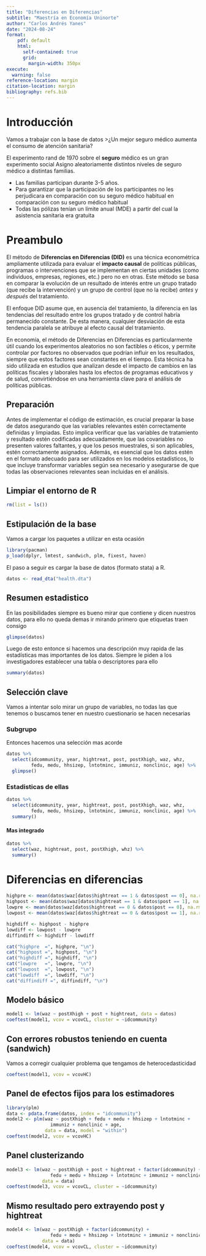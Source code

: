 ```yaml
---
title: "Diferencias en Diferencias"
subtitle: "Maestría en Economía Uninorte"
author: "Carlos Andrés Yanes"
date: "2024-08-24"
format:
    pdf: default
    html: 
      self-contained: true
      grid: 
        margin-width: 350px
execute: 
  warning: false
reference-location: margin
citation-location: margin
bibliography: refs.bib
---
```


# Introducción

Vamos a trabajar con la base de datos 
>¿Un mejor seguro médico aumenta el consumo de atención sanitaria?

El experimento rand de 1970 sobre el **seguro** médico es un gran experimento social
Asigno aleatoriamente distintos niveles de seguro médico a distintas familias.

- Las familias participan durante 3-5 años.
- Para garantizar que la participación de los participantes no les perjudicara en comparación con su seguro médico habitual en comparación con su seguro médico habitual
- Todas las pólizas tenían un límite anual (MDE) a partir del cual la asistencia sanitaria era gratuita


# Preambulo
El método de **Diferencias en Diferencias (DID)** es una técnica econométrica ampliamente utilizada para evaluar el **impacto causal** de políticas públicas, programas o intervenciones que se implementan en ciertas unidades (como individuos, empresas, regiones, etc.) pero no en otras. Este método se basa en comparar la evolución de un resultado de interés entre un grupo tratado (que recibe la intervención) y un grupo de control (que no la recibe) *antes* y *después* del tratamiento.

El enfoque DID asume que, en ausencia del tratamiento, la diferencia en las tendencias del resultado entre los grupos tratado y de control habría permanecido constante. De esta manera, cualquier desviación de esta tendencia paralela se atribuye al efecto causal del tratamiento.

En economía, el método de Diferencias en Diferencias es particularmente útil cuando los experimentos aleatorios no son factibles o éticos, y permite controlar por factores no observados que podrían influir en los resultados, siempre que estos factores sean constantes en el tiempo. Esta técnica ha sido utilizada en estudios que analizan desde el impacto de cambios en las políticas fiscales y laborales hasta los efectos de programas educativos y de salud, convirtiéndose en una herramienta clave para el análisis de políticas públicas.

## Preparación

Antes de implementar el código de estimación, es crucial preparar la base de datos asegurando que las variables relevantes estén correctamente definidas y limpiadas. Esto implica verificar que las variables de tratamiento y resultado estén codificadas adecuadamente, que las covariables no presenten valores faltantes, y que los pesos muestrales, si son aplicables, estén correctamente asignados. Además, es esencial que los datos estén en el formato adecuado para ser utilizados en los modelos estadísticos, lo que incluye transformar variables según sea necesario y asegurarse de que todas las observaciones relevantes sean incluidas en el análisis.

## Limpiar el entorno de R
```r
rm(list = ls())
```

## Estipulación de la base

Vamos a cargar los paquetes a utilizar en esta ocasión

```r
library(pacman)
p_load(dplyr, lmtest, sandwich, plm, fixest, haven)
```

El paso a seguir es cargar la base de datos (formato stata) a R.

```r
datos <- read_dta("health.dta")
```

## Resumen estadistico

En las posibilidades siempre es bueno mirar que contiene y dicen nuestros datos, para ello no queda demas ir mirando primero que etiquetas traen consigo

```r
glimpse(datos) 
```

Luego de esto entonce si hacemos una descripción muy rapida de las estadísticas mas importantes de los datos. Siempre le piden a los investigadores establecer una tabla o descriptores para ello

```r
summary(datos) 
```

## Selección clave

Vamos a intentar solo mirar un grupo de variables, no todas las que tenemos o buscamos tener en nuestro cuestionario se hacen necesarias

### Subgrupo
Entonces hacemos una selección mas acorde
```r
datos %>%
  select(idcommunity, year, hightreat, post, postXhigh, waz, whz, 
         fedu, medu, hhsizep, lntotminc, immuniz, nonclinic, age) %>%
  glimpse()
```

### Estadisticas de ellas

```r
datos %>%
  select(idcommunity, year, hightreat, post, postXhigh, waz, whz, 
         fedu, medu, hhsizep, lntotminc, immuniz, nonclinic, age) %>%
  summary()
```

#### Mas integrado
```r
datos %>%
  select(waz, hightreat, post, postXhigh, whz) %>%
  summary()
```


# Diferencias en diferencias 
```r
highpre <- mean(datos$waz[datos$hightreat == 1 & datos$post == 0], na.rm = TRUE)
highpost <- mean(datos$waz[datos$hightreat == 1 & datos$post == 1], na.rm = TRUE)
lowpre <- mean(datos$waz[datos$hightreat == 0 & datos$post == 0], na.rm = TRUE)
lowpost <- mean(datos$waz[datos$hightreat == 0 & datos$post == 1], na.rm = TRUE)

highdiff <- highpost - highpre
lowdiff <- lowpost - lowpre
diffindiff <- highdiff - lowdiff

cat("highpre  =", highpre, "\n")
cat("highpost =", highpost, "\n")
cat("highdiff =", highdiff, "\n")
cat("lowpre   =", lowpre, "\n")
cat("lowpost  =", lowpost, "\n")
cat("lowdiff  =", lowdiff, "\n")
cat("diffindiff =", diffindiff, "\n")
```

## Modelo básico

```r
model1 <- lm(waz ~ postXhigh + post + hightreat, data = datos)
coeftest(model1, vcov = vcovCL, cluster = ~idcommunity)
```


## Con errores robustos teniendo en cuenta (sandwich)
Vamos a corregir cualquier problema que tengamos de heterocedasticidad
```r
coeftest(model1, vcov = vcovHC)
```

## Panel de efectos fijos para los estimadores
```r
library(plm)
data <- pdata.frame(datos, index = "idcommunity")
model2 <- plm(waz ~ postXhigh + fedu + medu + hhsizep + lntotminc + 
                immuniz + nonclinic + age, 
              data = data, model = "within")
coeftest(model2, vcov = vcovHC)
```

## Panel clusterizando

```r
model3 <- lm(waz ~ postXhigh + post + hightreat + factor(idcommunity) +
                fedu + medu + hhsizep + lntotminc + immuniz + nonclinic, 
             data = data)
coeftest(model3, vcov = vcovCL, cluster = ~idcommunity)
```

## Mismo resultado pero extrayendo post y hightreat

```r
model4 <- lm(waz ~ postXhigh + factor(idcommunity) +
                fedu + medu + hhsizep + lntotminc + immuniz + nonclinic, 
             data = data)
coeftest(model4, vcov = vcovCL, cluster = ~idcommunity)
```
